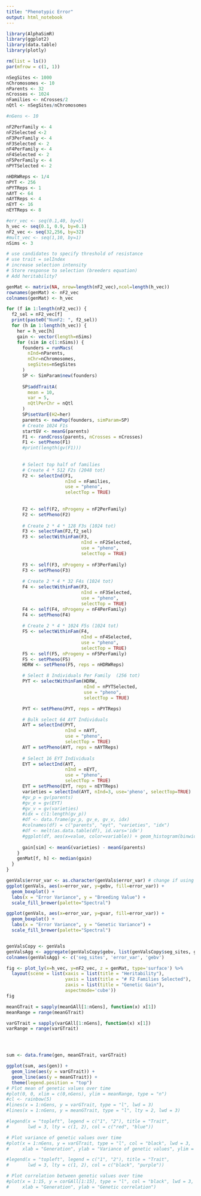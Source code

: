 ```yaml
---
title: "Phenotypic Error"
output: html_notebook
---
```


```r
library(AlphaSimR)
library(ggplot2)
library(data.table)
library(plotly)

rm(list = ls())
par(mfrow = c(1, 1))

nSegSites <- 1000
nChromosomes <- 10
nParents <- 32
nCrosses <- 1024
nFamilies <- nCrosses/2
nQtl <- nSegSites/nChromosomes

#nGens <- 10

nF2PerFamily <- 4
nF2Selected <-2
nF3PerFamily <- 4
nF3Selected <- 2
nF4PerFamily <- 4
nF4Selected <- 2
nF5PerFamily <- 4
nPYTSelected <- 2

nHDRWReps <- 1/4
nPYT <- 256
nPYTReps <- 1
nAYT <- 64
nAYTReps <- 4
nEYT <- 16
nEYTReps <- 8
```

```r
#err_vec <- seq(0.1,40, by=5)
h_vec <- seq(0.1, 0.9, by=0.1)
nF2_vec <- seq(32,256, by=32)
#mult_vec <- seq(1,10, by=1)
nSims <- 3

# use candidates to specify threshold of resistance
# use trait = selIndex
# increase selection intensity
# Store response to selection (breeders equation)
# Add heritability?

genMat <- matrix(NA, nrow=length(nF2_vec),ncol=length(h_vec))
rownames(genMat) <- nF2_vec
colnames(genMat) <- h_vec

for (f in 1:length(nF2_vec)) {
  f2_sel = nF2_vec[f]
  print(paste0("NumF2: ", f2_sel))
  for (h in 1:length(h_vec)) {
    her = h_vec[h]
    gain <- vector(length=nSims)
    for (sim in c(1:nSims)) {
      founders = runMacs(
        nInd=nParents,
        nChr=nChromosomes,
        segSites=nSegSites
      )
      SP <- SimParam$new(founders)
    
      SP$addTraitA(
        mean = 10,
        var = 5,
        nQtlPerChr = nQtl
      )
      SP$setVarE(H2=her)
      parents <- newPop(founders, simParam=SP)
      # Create 1024 F1s
      startGV <- meanG(parents)
      F1 <- randCross(parents, nCrosses = nCrosses)
      F1 <- setPheno(F1)
      #print(length(gv(F1)))
      
      
      # Select top half of families
      # Create 4 * 512 F2s (2048 tot)
      F2 <- selectInd(F1,
                      nInd = nFamilies,
                      use = "pheno",
                      selectTop = TRUE)
      
      
      F2 <- self(F2, nProgeny = nF2PerFamily)
      F2 <- setPheno(F2)
      
      # Create 2 * 4 * 128 F3s (1024 tot)
      F3 <- selectFam(F2,f2_sel)
      F3 <- selectWithinFam(F3,
                            nInd = nF2Selected,
                            use = "pheno",
                            selectTop = TRUE)
      
      F3 <- self(F3, nProgeny = nF3PerFamily)
      F3 <- setPheno(F3)
      
      # Create 2 * 4 * 32 F4s (1024 tot)
      F4 <- selectWithinFam(F3,
                            nInd = nF3Selected,
                            use = "pheno",
                            selectTop = TRUE)
      F4 <- self(F4, nProgeny = nF4PerFamily)
      F4 <- setPheno(F4)
  
      # Create 2 * 4 * 1024 F5s (1024 tot)
      F5 <- selectWithinFam(F4,
                            nInd = nF4Selected,
                            use = "pheno",
                            selectTop = TRUE)
      F5 <- self(F5, nProgeny = nF5PerFamily)
      F5 <- setPheno(F5)
      HDRW <- setPheno(F5, reps = nHDRWReps)

      # Select 8 Individuals Per Family  (256 tot)
      PYT <- selectWithinFam(HDRW,
                             nInd = nPYTSelected,
                             use = "pheno",
                             selectTop = TRUE)

      PYT <- setPheno(PYT, reps = nPYTReps)

      # Bulk select 64 AYT Individuals
      AYT = selectInd(PYT,
                      nInd = nAYT,
                      use = "pheno",
                      selectTop = TRUE)
      AYT = setPheno(AYT, reps = nAYTReps)
      
      # Select 16 EYT Individuals
      EYT = selectInd(AYT,
                      nInd = nEYT,
                      use = "pheno",
                      selectTop = TRUE)
      EYT = setPheno(EYT, reps = nEYTReps)
      varieties = selectInd(AYT, nInd=3, use='pheno', selectTop=TRUE)
      #gv_p = gv(parents)
      #gv_e = gv(EYT)
      #gv_v = gv(varieties)
      #idx = c(1:length(gv_p))
      #df <- data.frame(gv_p, gv_e, gv_v, idx)
      #colnames(df) = c("parents", "eyt", "varieties", "idx")
      #df <- melt(as.data.table(df), id.vars='idx')
      #ggplot(df, aes(x=value, color=variable)) + geom_histogram(binwidth=1, position='identity')
      
      gain[sim] <- meanG(varieties) - meanG(parents)
    }
    genMat[f, h] <- median(gain)
  }
}
```

```r

genVals$error_var <- as.character(genVals$error_var) # change if using spectrum
ggplot(genVals, aes(x=error_var, y=gebv, fill=error_var)) +
  geom_boxplot() +
  labs(x = "Error Variance", y = "Breeding Value") +
  scale_fill_brewer(palette="Spectral")

ggplot(genVals, aes(x=error_var, y=gvar, fill=error_var)) +
  geom_boxplot() +
  labs(x = "Error Variance", y = "Genetic Variance") +
  scale_fill_brewer(palette="Spectral")


genValsCopy <- genVals
genValsAgg <- aggregate(genValsCopy$gebv, list(genValsCopy$seg_sites, genValsCopy$error_var), FUN=mean)
colnames(genValsAgg) <- c('seg_sites', 'error_var', 'gebv')
```


```r

fig <- plot_ly(x=h_vec, y=nF2_vec, z = genMat, type='surface') %>%
  layout(scene = list(xaxis = list(title = "Heritability"),
                      yaxis = list(title = "# F2 Families Selected"),
                      zaxis = list(title = "Genetic Gain"),
                      aspectmode='cube'))
fig
```

```r
meanGTrait = sapply(meanGAll[1:nGens], function(x) x[1])
meanRange = range(meanGTrait)

varGTrait = sapply(varGAll[1:nGens], function(x) x[1])
varRange = range(varGTrait)




sum <- data.frame(gen, meanGTrait, varGTrait)

ggplot(sum, aes(gen)) +
  geom_line(aes(y = varGTrait)) +
  geom_line(aes(y = meanGTrait)) +
  theme(legend.position = "top")
# Plot mean of genetic values over time
#plot(0, 0, xlim = c(0,nGens), ylim = meanRange, type = "n")
#cl <- rainbow(5)
#lines(x = 1:nGens, y = varGTrait, type = "l", lwd = 3)
#lines(x = 1:nGens, y = meanGTrait, type = "l", lty = 2, lwd = 3)

#legend(x = "topleft", legend = c("1", "2"), title = "Trait",
#       lwd = 3, lty = c(1, 2), col = c("red", "blue"))

# Plot variance of genetic values over time
#plot(x = 1:nGens, y = varGTrait, type = "l", col = "black", lwd = 3,
#     xlab = "Generation", ylab = "Variance of genetic values", ylim = varRange)

#legend(x = "topleft", legend = c("1", "2"), title = "Trait",
#       lwd = 3, lty = c(1, 2), col = c("black", "purple"))

# Plot correlation between genetic values over time
#plot(x = 1:15, y = corGAll[1:15], type = "l", col = "black", lwd = 3,
#     xlab = "Generation", ylab = "Genetic correlation")
```

